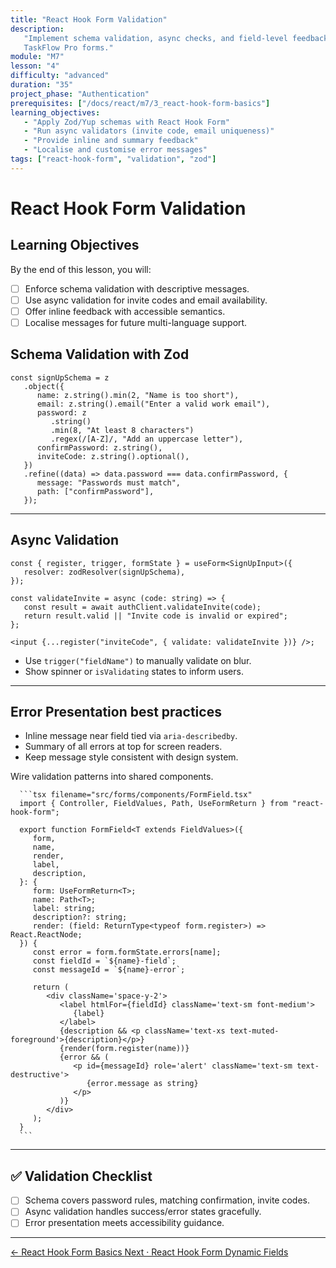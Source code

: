 ```yaml
---
title: "React Hook Form Validation"
description:
   "Implement schema validation, async checks, and field-level feedback in
   TaskFlow Pro forms."
module: "M7"
lesson: "4"
difficulty: "advanced"
duration: "35"
project_phase: "Authentication"
prerequisites: ["/docs/react/m7/3_react-hook-form-basics"]
learning_objectives:
   - "Apply Zod/Yup schemas with React Hook Form"
   - "Run async validators (invite code, email uniqueness)"
   - "Provide inline and summary feedback"
   - "Localise and customise error messages"
tags: ["react-hook-form", "validation", "zod"]
---
```



# React Hook Form Validation

## Learning Objectives

By the end of this lesson, you will:

-  [ ] Enforce schema validation with descriptive messages.
-  [ ] Use async validation for invite codes and email availability.
-  [ ] Offer inline feedback with accessible semantics.
-  [ ] Localise messages for future multi-language support.

## Schema Validation with Zod

```tsx
const signUpSchema = z
   .object({
      name: z.string().min(2, "Name is too short"),
      email: z.string().email("Enter a valid work email"),
      password: z
         .string()
         .min(8, "At least 8 characters")
         .regex(/[A-Z]/, "Add an uppercase letter"),
      confirmPassword: z.string(),
      inviteCode: z.string().optional(),
   })
   .refine((data) => data.password === data.confirmPassword, {
      message: "Passwords must match",
      path: ["confirmPassword"],
   });
```

---

## Async Validation

```tsx
const { register, trigger, formState } = useForm<SignUpInput>({
   resolver: zodResolver(signUpSchema),
});

const validateInvite = async (code: string) => {
   const result = await authClient.validateInvite(code);
   return result.valid || "Invite code is invalid or expired";
};

<input {...register("inviteCode", { validate: validateInvite })} />;
```

-  Use `trigger("fieldName")` to manually validate on blur.
-  Show spinner or `isValidating` states to inform users.

---

## Error Presentation best practices

-  Inline message near field tied via `aria-describedby`.
-  Summary of all errors at top for screen readers.
-  Keep message style consistent with design system.

<Accordions type='single' className='mt-4'>
   <Accordion title='TaskFlow Pro Enhancements'>
      <p>Wire validation patterns into shared components.</p>

      ```tsx filename="src/forms/components/FormField.tsx"
      import { Controller, FieldValues, Path, UseFormReturn } from "react-hook-form";

      export function FormField<T extends FieldValues>({
         form,
         name,
         render,
         label,
         description,
      }: {
         form: UseFormReturn<T>;
         name: Path<T>;
         label: string;
         description?: string;
         render: (field: ReturnType<typeof form.register>) => React.ReactNode;
      }) {
         const error = form.formState.errors[name];
         const fieldId = `${name}-field`;
         const messageId = `${name}-error`;

         return (
            <div className='space-y-2'>
               <label htmlFor={fieldId} className='text-sm font-medium'>
                  {label}
               </label>
               {description && <p className='text-xs text-muted-foreground'>{description}</p>}
               {render(form.register(name))}
               {error && (
                  <p id={messageId} role='alert' className='text-sm text-destructive'>
                     {error.message as string}
                  </p>
               )}
            </div>
         );
      }
      ```

   </Accordion>
</Accordions>

---

## ✅ Validation Checklist

-  [ ] Schema covers password rules, matching confirmation, invite codes.
-  [ ] Async validation handles success/error states gracefully.
-  [ ] Error presentation meets accessibility guidance.

---

<div className='mt-8 flex justify-between'>
   <a
      href='/docs/react/m7/3_react-hook-form-basics'
      className='text-sm font-medium text-muted-foreground hover:text-foreground'
   >
      ← React Hook Form Basics
   </a>
   <a
      href='/docs/react/m7/5_react-hook-form-dynamic-fields'
      className='text-sm font-medium text-primary hover:text-primary/80'
   >
      Next · React Hook Form Dynamic Fields
   </a>
</div>
